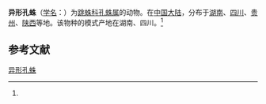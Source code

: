 {{Speciesbox
| name = 异形孔蛛
| status = 
| status_system = 
| image = 
| genus = Portia
| species = heteroidea
| authority = (Xie et Yin, 1991)<ref name='id14839'>{{cite web| url =http://www.bioinfo.cn/db05/BjdwSpecies.php?action=view&id=14839| title =异形孔蛛| work =《中国动物物种编目数据库》| publisher =中国科学院微生物研究所| author =中国科学院动物研究所| accessdate =2009-04-28| deadurl =yes| archiveurl =https://web.archive.org/web/20160305010028/http://www.bioinfo.cn/db05/BjdwSpecies.php?action=view&id=14839| archivedate =2016-03-05}}</ref>
}}

'''异形孔蛛'''（[[学名|学名]]：{{lang|la|''Portia heteroidea''}}）为[[跳蛛科|跳蛛科]][[孔蛛属|孔蛛属]]的动物。在[[中国大陆|中国大陆]]，分布于[[湖南|湖南]]、[[四川|四川]]、[[贵州|贵州]]、[[陕西|陕西]]等地。该物种的模式产地在湖南、四川。<ref name='id14839'/>

== 参考文献 ==
{{reflist}}

{{Wikispecies|Portia heteroidea}}
{{Taxonbar|from=Q2449699}}

[[Category:孔蛛属|异形孔蛛]]


{{蜘蛛小作品}}